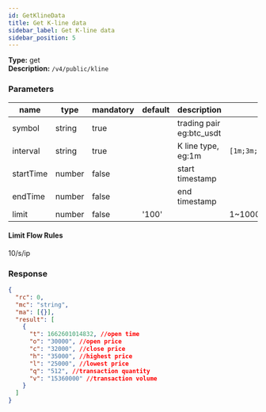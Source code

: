 ```yaml
---
id: GetKlineData
title: Get K-line data
sidebar_label: Get K-line data
sidebar_position: 5
---
```


**Type:** get  
**Description:** `/v4/public/kline`

### Parameters

| name | type | mandatory | default | description | ranges |
| --- | --- | --- | --- | --- | --- |
| symbol | string | true |  | trading pair eg:btc_usdt |  |
| interval | string | true |  | K line type,<br/>eg:1m | `[1m;3m;5m;15m;30m;1h;2h;4h;6h;8h;12h;1d;3d;1w;1M]` |
| startTime | number | false |  | start timestamp |  |
| endTime | number | false |  | end timestamp |  |
| limit | number | false | '100' |  | 1~1000 |

#### **Limit Flow Rules**

10/s/ip

### Response

```json title="Response"
{
  "rc": 0,
  "mc": "string",
  "ma": [{}],
  "result": [
    {
      "t": 1662601014832, //open time
      "o": "30000", //open price
      "c": "32000", //close price
      "h": "35000", //highest price
      "l": "25000", //lowest price
      "q": "512", //transaction quantity
      "v": "15360000" //transaction volume
    }
  ]
}
```
